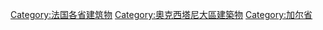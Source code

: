 [[Category:法国各省建筑物|Category:法国各省建筑物]]
[[Category:奧克西塔尼大區建築物|Category:奧克西塔尼大區建築物]]
[[Category:加尔省|Category:加尔省]]